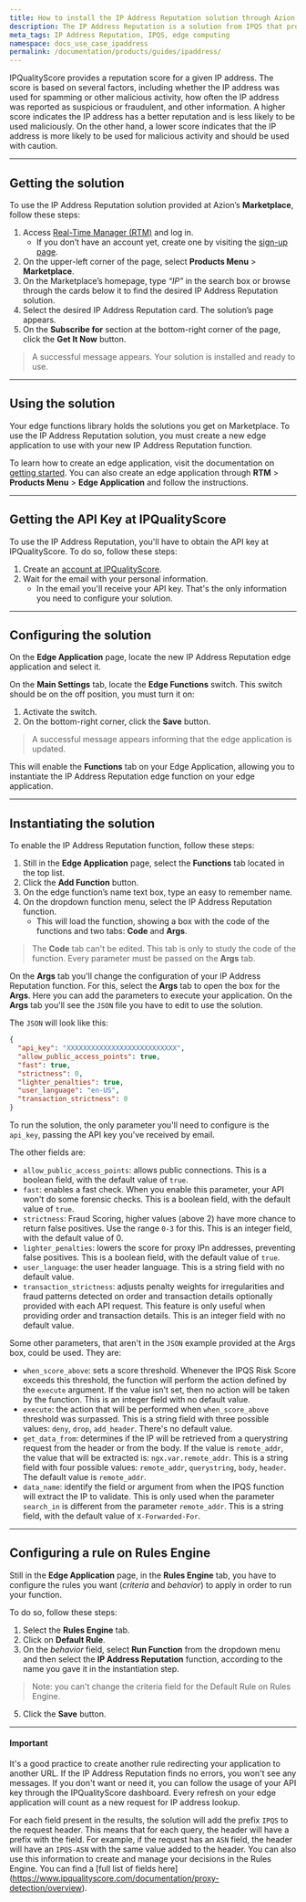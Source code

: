 ```yaml
---
title: How to install the IP Address Reputation solution through Azion Marketplace
description: The IP Address Reputation is a solution from IPQS that protects your online assets against malicious IPs.
meta_tags: IP Address Reputation, IPQS, edge computing
namespace: docs_use_case_ipaddress
permalink: /documentation/products/guides/ipaddress/
---
```


IPQualityScore provides a reputation score for a given IP address. The score is based on several factors, including whether the IP address was used for spamming or other malicious activity, how often the IP address was reported as suspicious or fraudulent, and other information. A higher score indicates the IP address has a better reputation and is less likely to be used maliciously. On the other hand, a lower score indicates that the IP address is more likely to be used for malicious activity and should be used with caution.

---

## Getting the solution

To use the IP Address Reputation solution provided at Azion’s **Marketplace**, follow these steps:

1. Access [Real-Time Manager (RTM)](https://manager.azion.com) and log in.
    - If you don’t have an account yet, create one by visiting the [sign-up page](https://sso.azion.com/).
2. On the upper-left corner of the page, select **Products Menu** > **Marketplace**.
3. On the Marketplace’s homepage, type *“IP”* in the search box or browse through the cards below it to find the desired IP Address Reputation solution.
4. Select the desired IP Address Reputation card. The solution’s page appears.
5. On the **Subscribe for** section at the bottom-right corner of the page, click the **Get It Now** button.

> A successful message appears. Your solution is installed and ready to use.

---

## Using the solution

Your edge functions library holds the solutions you get on Marketplace. To use the IP Address Reputation solution, you must create a new edge application to use with your new IP Address Reputation function.

To learn how to create an edge application, visit the documentation on [getting started](/en/documentation/products/getting-started/). You can also create an edge application through **RTM** > **Products Menu** > **Edge Application** and follow the instructions.

---

## Getting the API Key at IPQualityScore

To use the IP Address Reputation, you'll have to obtain the API key at IPQualityScore. To do so, follow these steps:

1. Create an [account at IPQualityScore](https://www.ipqualityscore.com/create-account).
2. Wait for the email with your personal information.
    - In the email you'll receive your API key. That's the only information you need to configure your solution.

---

## Configuring the solution

On the **Edge Application** page, locate the new IP Address Reputation edge application and select it.

On the **Main Settings** tab, locate the **Edge Functions** switch. This switch should be on the off position, you must turn it on:

1. Activate the switch.
2. On the bottom-right corner, click the **Save** button.

> A successful message appears informing that the edge application is updated.

This will enable the **Functions** tab on your Edge Application, allowing you to instantiate the IP Address Reputation edge function on your edge application.

---

## Instantiating the solution

To enable the IP Address Reputation function, follow these steps:

1. Still in the **Edge Application** page, select the **Functions** tab located in the top list.
2. Click the **Add Function** button.
3. On the edge function’s name text box, type an easy to remember name.
4. On the dropdown function menu, select the IP Address Reputation function.
    - This will load the function, showing a box with the code of the functions and two tabs: **Code** and **Args**.

> The **Code** tab can't be edited. This tab is only to study the code of the function. Every parameter must be passed on the **Args** tab.

On the **Args** tab you'll change the configuration of your IP Address Reputation function. For this, select the **Args** tab to open the box for the **Args**. Here you can add the parameters to execute your application. On the **Args** tab you'll see the `JSON` file you have to edit to use the solution. 

The `JSON` will look like this:

```json
{
  "api_key": "XXXXXXXXXXXXXXXXXXXXXXXXXXX",
  "allow_public_access_points": true,
  "fast": true,
  "strictness": 0,
  "lighter_penalties": true,
  "user_language": "en-US",
  "transaction_strictness": 0
}
```

To run the solution, the only parameter you'll need to configure is the `api_key`, passing the API key you've received by email.

The other fields are:

- `allow_public_access_points`: allows public connections. This is a boolean field, with the default value of `true`.
- `fast`: enables a fast check. When you enable this parameter, your API won't do some forensic checks. This is a boolean field, with the default value of `true`.
- `strictness`: Fraud Scoring, higher values (above 2) have more chance to return false positives. Use the range `0-3` for this. This is an integer field, with the default value of 0.
- `lighter_penalties`: lowers the score for proxy IPn addresses, preventing false positives. This is a boolean field, with the default value of `true`.
- `user_language`: the user header language. This is a string field with no default value.
- `transaction_strictness`: adjusts penalty weights for irregularities and fraud patterns detected on order and transaction details optionally provided with each API request. This feature is only useful when providing order and transaction details. This is an integer field with no default value.

Some other parameters, that aren't in the `JSON` example provided at the Args box, could be used. They are:

- `when_score_above`: sets a score threshold. Whenever the IPQS Risk Score exceeds this threshold, the function will perform the action defined by the `execute` argument. If the value isn't set, then no action will be taken by the function. This is an integer field with no default value.
- `execute`: the action that will be performed when `when_score_above` threshold was surpassed. This is a string field with three possible values: `deny`, `drop`, `add_header`. There's no default value.
- `get_data_from`: determines if the IP will be retrieved from a querystring request from the header or from the body. If the value is `remote_addr`, the value that will be extracted is: `ngx.var.remote_addr`. This is a string field with four possible values: `remote_addr`, `querystring`, `body`, `header`. The default value is `remote_addr`.
- `data_name`: identify the field or argument from when the IPQS function will extract the IP to validate. This is only used when the parameter `search_in` is different from the parameter `remote_addr`. This is a string field, with the default value of `X-Forwarded-For`.

---

## Configuring a rule on Rules Engine

Still in the **Edge Application** page, in the **Rules Engine** tab, you have to configure the rules you want (*criteria* and *behavior*) to apply in order to run your function.

To do so, follow these steps:

1. Select the **Rules Engine** tab.
2. Click on **Default Rule**.
3. On the *behavior* field, select **Run Function** from the dropdown menu and then select the **IP Address Reputation** function, according to the name you gave it in the instantiation step.

> Note: you can't change the criteria field for the Default Rule on Rules Engine.

5. Click the **Save** button.

---

#### Important

It's a good practice to create another rule redirecting your application to another URL. If the IP Address Reputation finds no errors, you won't see any messages. If you don't want or need it, you can follow the usage of your API key through the IPQualityScore dashboard. Every refresh on your edge application will count as a new request for IP address lookup. 

For each field present in the results, the solution will add the prefix `IPQS` to the request header. This means that for each query, the header will have a prefix with the field. For example, if the request has an `ASN` field, the header will have an `IPQS-ASN` with the same value added to the header. You can also use this information to create and manage your decisions in the Rules Engine. You can find a [full list of fields here] (https://www.ipqualityscore.com/documentation/proxy-detection/overview).
